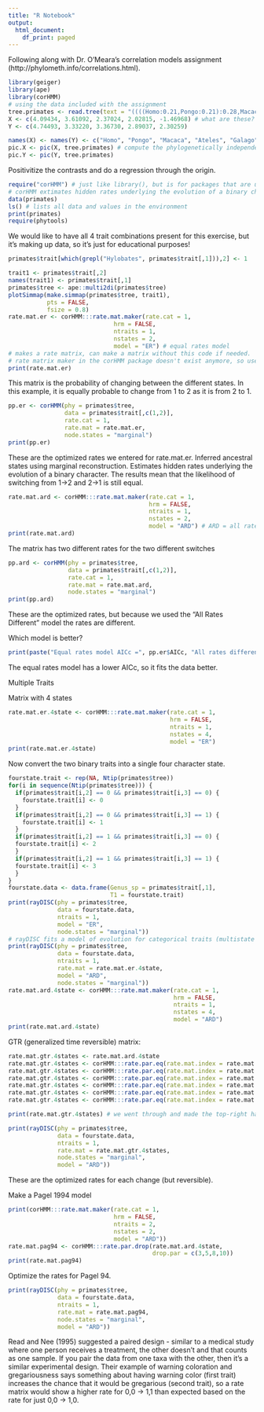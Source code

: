 ```yaml
---
title: "R Notebook"
output:
  html_document:
    df_print: paged
---
```


Following along with Dr. O'Meara's correlation models assignment (http://phylometh.info/correlations.html).
```r
library(geiger)
library(ape)
library(corHMM)
# using the data included with the assignment
tree.primates <- read.tree(text = "((((Homo:0.21,Pongo:0.21):0.28,Macaca:0.49):0.13,Ateles:0.62):0.38,Galago:1.00);") # make a tree
X <- c(4.09434, 3.61092, 2.37024, 2.02815, -1.46968) # what are these? Two different traits?
Y <- c(4.74493, 3.33220, 3.36730, 2.89037, 2.30259)

names(X) <- names(Y) <- c("Homo", "Pongo", "Macaca", "Ateles", "Galago") # add names to the data. 
pic.X <- pic(X, tree.primates) # compute the phylogenetically independent contrasts using the method described by Felsenstein (1985)
pic.Y <- pic(Y, tree.primates)
```

Positivitize the contrasts and do a regression through the origin. 
```r
require("corHMM") # just like library(), but is for packages that are used within a function.
# corHMM extimates hidden rates underlying the evolution of a binary character. It's a hidden rates model. 
data(primates)
ls() # lists all data and values in the environment
print(primates)
require(phytools)
```

We would like to have all 4 trait combinations present for this exercise, but it's making up data, so it's just for educational purposes!
```r
primates$trait[which(grepl("Hylobates", primates$trait[,1])),2] <- 1

trait1 <- primates$trait[,2]
names(trait1) <- primates$trait[,1]
primates$tree <- ape::multi2di(primates$tree)
plotSimmap(make.simmap(primates$tree, trait1), 
           pts = FALSE, 
           fsize = 0.8)
rate.mat.er <- corHMM:::rate.mat.maker(rate.cat = 1,
                              hrm = FALSE,
                              ntraits = 1,
                              nstates = 2,
                              model = "ER") # equal rates model
# makes a rate matrix, can make a matrix without this code if needed.
# rate matrix maker in the corHMM package doesn't exist anymore, so use ::: to find it :)
print(rate.mat.er)
```

This matrix is the probability of changing between the different states. In this example, it is equally probable to change from 1 to 2 as it is from 2 to 1.
```r
pp.er <- corHMM(phy = primates$tree,
                data = primates$trait[,c(1,2)],
                rate.cat = 1,
                rate.mat = rate.mat.er,
                node.states = "marginal")
print(pp.er)
```
These are the optimized rates we entered for rate.mat.er. Inferred ancestral states using marginal reconstruction. Estimates hidden rates underlying the evolution of a binary character.
The results mean that the likelihood of switching from 1->2 and 2->1 is still equal.

```r
rate.mat.ard <- corHMM:::rate.mat.maker(rate.cat = 1,
                                        hrm = FALSE,
                                        ntraits = 1,
                                        nstates = 2,
                                        model = "ARD") # ARD = all rates different model
print(rate.mat.ard)
```
The matrix has two different rates for the two different switches

```r
pp.ard <- corHMM(phy = primates$tree,
                 data = primates$trait[,c(1,2)],
                 rate.cat = 1,
                 rate.mat = rate.mat.ard,
                 node.states = "marginal")
print(pp.ard)
```
These are the optimized rates, but because we used the "All Rates Different" model the rates are different.

Which model is better?
```r
print(paste("Equal rates model AICc =", pp.er$AICc, "All rates different model AICc =", pp.ard$AICc))
```
The equal rates model has a lower AICc, so it fits the data better.

Multiple Traits

Matrix with 4 states
```r
rate.mat.er.4state <- corHMM:::rate.mat.maker(rate.cat = 1,
                                              hrm = FALSE,
                                              ntraits = 1,
                                              nstates = 4,
                                              model = "ER")
print(rate.mat.er.4state)
```

Now convert the two binary traits into a single four character state.
```r
fourstate.trait <- rep(NA, Ntip(primates$tree))
for(i in sequence(Ntip(primates$tree))) {
  if(primates$trait[i,2] == 0 && primates$trait[i,3] == 0) {
    fourstate.trait[i] <- 0
  }
  if(primates$trait[i,2] == 0 && primates$trait[i,3] == 1) {
    fourstate.trait[i] <- 1
  }
  if(primates$trait[i,2] == 1 && primates$trait[i,3] == 0) {
  fourstate.trait[i] <- 2
  }
  if(primates$trait[i,2] == 1 && primates$trait[i,3] == 1) {
  fourstate.trait[i] <- 3
  }
}
fourstate.data <- data.frame(Genus_sp = primates$trait[,1],
                             T1 = fourstate.trait)
print(rayDISC(phy = primates$tree,
              data = fourstate.data,
              ntraits = 1,
              model = "ER",
              node.states = "marginal"))
# rayDISC fits a model of evolution for categorical traits (multistate ok, polymorphisms ok, missing data ok, and incomplete resolution on tree ok).
print(rayDISC(phy = primates$tree,
              data = fourstate.data,
              ntraits = 1,
              rate.mat = rate.mat.er.4state,
              model = "ARD",
              node.states = "marginal"))
rate.mat.ard.4state <- corHMM:::rate.mat.maker(rate.cat = 1,
                                               hrm = FALSE,
                                               ntraits = 1,
                                               nstates = 4,
                                               model = "ARD")
print(rate.mat.ard.4state)
```

GTR (generalized time reversible) matrix:
```r
rate.mat.gtr.4states <- rate.mat.ard.4state
rate.mat.gtr.4states <- corHMM:::rate.par.eq(rate.mat.index = rate.mat.gtr.4states, eq.par = c(1,4))
rate.mat.gtr.4states <- corHMM:::rate.par.eq(rate.mat.index = rate.mat.gtr.4states, eq.par = c(2,6))
rate.mat.gtr.4states <- corHMM:::rate.par.eq(rate.mat.index = rate.mat.gtr.4states, eq.par = c(3,8))
rate.mat.gtr.4states <- corHMM:::rate.par.eq(rate.mat.index = rate.mat.gtr.4states, eq.par = c(4,6))
rate.mat.gtr.4states <- corHMM:::rate.par.eq(rate.mat.index = rate.mat.gtr.4states, eq.par = c(5,7))
rate.mat.gtr.4states <- corHMM:::rate.par.eq(rate.mat.index = rate.mat.gtr.4states, eq.par = c(6,7))

print(rate.mat.gtr.4states) # we went through and made the top-right half of the matrix mirror the bottom-left half of the matrix (reversible!)

print(rayDISC(phy = primates$tree,
              data = fourstate.data,
              ntraits = 1,
              rate.mat = rate.mat.gtr.4states,
              node.states = "marginal",
              model = "ARD"))
```
These are the optimized rates for each change (but reversible).

Make a Pagel 1994 model
```r
print(corHMM:::rate.mat.maker(rate.cat = 1,
                              hrm = FALSE,
                              ntraits = 2,
                              nstates = 2,
                              model = "ARD"))
rate.mat.pag94 <- corHMM:::rate.par.drop(rate.mat.ard.4state,
                                         drop.par = c(3,5,8,10))
print(rate.mat.pag94)
```

Optimize the rates for Pagel 94.
```r
print(rayDISC(phy = primates$tree,
              data = fourstate.data,
              ntraits = 1,
              rate.mat = rate.mat.pag94,
              node.states = "marginal",
              model = "ARD"))
```

Read and Nee (1995) suggested a paired design - similar to a medical study where one person receives a treatment, the other doesn't and that counts as one sample. If you pair the data from one taxa with the other, then it's a similar experimental design. 
Their example of warning coloration and gregariousness says something about having warning color (first trait) increases the chance that it would be gregarious (second trait), so a rate matrix would show a higher rate for 0,0 -> 1,1 than expected based on the rate for just 0,0 -> 1,0. 







